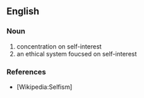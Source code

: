 ==English==

===Noun===
{{en-noun}}

# concentration on self-interest
# an ethical system foucsed on self-interest

===References===
* [Wikipedia:Selfism]